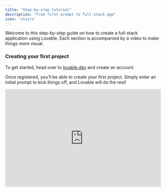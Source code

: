 ```yaml
---
title: "Step-by-step tutorial"
description: "From first prompt to full-stack app"
icon: 'stairs'
---
```


Welcome to this step-by-step guide on how to create a full-stack application using Lovable. Each section is accompanied by a video to make things more visual.

### Creating your first project

To get started, head over to [lovable.dev](https://lovable.dev) and create an account.&#x20;

Once registered, you’ll be able to create your first project. Simply enter an initial prompt to kick things off, and Lovable will do the rest!

<iframe width="100%" height="315" src="https://www.youtube.com/embed/9KHLTZaJcR8" title="YouTube video player" frameborder="0" allow="accelerometer; autoplay; clipboard-write; encrypted-media; gyroscope; picture-in-picture" allowfullscreen />

### Adding custom knowledge to your project

The Knowledge Base in Lovable acts as your project's blueprint, where you define details like functionality, design elements, and goals. To set it up, create new entries in the **Knowledge Base** section of your dashboard, organizing them into categories such as Project Overview, Key Features, or Design Guidelines.

You can link these entries directly to your prompts, ensuring clarity, consistency, and alignment with your project requirements. The Knowledge Base also serves as a collaborative tool for teams, streamlining communication and keeping everyone aligned.

Regularly update your entries as your project evolves to maintain relevance and ensure your app development stays on track.

<iframe width="100%" height="315" src="https://www.youtube.com/embed/XsRerF2pEUE" title="YouTube video player" frameborder="0" allow="accelerometer; autoplay; clipboard-write; encrypted-media; gyroscope; picture-in-picture" allowfullscreen />

### Reverting a change

Lovable offers intuitive editing tools and undo functionality, giving you the freedom to experiment without worry. You can make direct edits, use prompts for adjustments, or leverage the Select tool for precise changes. If a change doesn’t work out, use the **Undo** button to reverse your actions, or explore the **Version History** to restore earlier versions of your project.

To test edits, use the **Preview** mode to see real-time changes and easily revert them if needed. For effective editing, make incremental changes, save major updates using versioning, and document key changes for team alignment. Lovable ensures a seamless editing experience, empowering you to refine your projects with confidence.

<iframe width="100%" height="315" src="https://www.youtube.com/embed/Q1TofaMhWYY" title="YouTube video player" frameborder="0" allow="accelerometer; autoplay; clipboard-write; encrypted-media; gyroscope; picture-in-picture" allowfullscreen />

### Adding images to your prompt

Visuals often speak louder than words. You can attach images directly to the chat to provide additional context for your prompts. This is particularly useful for illustrating ideas or concepts that are easier to show than describe.

<iframe width="100%" height="315" src="https://www.youtube.com/embed/uaGnrK5Dkkc" title="YouTube video player" frameborder="0" allow="accelerometer; autoplay; clipboard-write; encrypted-media; gyroscope; picture-in-picture" allowfullscreen />

### Adding images to your application

Want to add images directly to your application? Simply upload them in the chat and explain to Lovable’s AI where and how you’d like them to appear in your project.

<iframe width="100%" height="315" src="https://www.youtube.com/embed/fABvCZP4QlM" title="YouTube video player" frameborder="0" allow="accelerometer; autoplay; clipboard-write; encrypted-media; gyroscope; picture-in-picture" allowfullscreen />

### Connecting to GitHub

Integrate your project with GitHub to iterate on your application seamlessly. You can make code changes in GitHub or your preferred IDE while keeping everything in sync with Lovable.

<iframe width="100%" height="315" src="https://www.youtube.com/embed/zgNkhU4SYgQ" title="YouTube video player" frameborder="0" allow="accelerometer; autoplay; clipboard-write; encrypted-media; gyroscope; picture-in-picture" allowfullscreen />

### Publishing your project

When your project is ready, publish it to generate a shareable URL. This makes it easy to showcase your application or share it with collaborators and stakeholders.

<iframe width="100%" height="315" src="https://www.youtube.com/embed/GFtWVXkZDTw" title="YouTube video player" frameborder="0" allow="accelerometer; autoplay; clipboard-write; encrypted-media; gyroscope; picture-in-picture" allowfullscreen />

### Introduction to Supabase

Supabase is a backend-as-a-service platform that integrates smoothly with Lovable to add powerful backend capabilities to your application.&#x20;

In this video, you’ll get familiar with the Supabase dashboard and learn how to create your first project:

* **Set Up Supabase**: Create an account on [Supabase](https://supabase.com/) and create a new project.

* **Link to Lovable**: In Lovable, go to **Settings** > **Connect Supabase** and follow the steps.

* **Manage Data**: Set up tables, manage user data, and configure email notifications.

<iframe width="100%" height="315" src="https://www.youtube.com/embed/V_2aZCjrTJo" title="YouTube video player" frameborder="0" allow="accelerometer; autoplay; clipboard-write; encrypted-media; gyroscope; picture-in-picture" allowfullscreen />

### Connecting to Supabase

After setting up your Supabase project, you’ll need to connect it to your Lovable project. This connection enables Lovable to leverage Supabase’s backend services seamlessly.

<iframe width="100%" height="315" src="https://www.youtube.com/embed/g8CvOq3b-sg" title="YouTube video player" frameborder="0" allow="accelerometer; autoplay; clipboard-write; encrypted-media; gyroscope; picture-in-picture" allowfullscreen />

### Adding authentication with Supabase

Supabase makes implementing user authentication simple and efficient. With just a few steps, you can add secure login and signup functionalities to your application.

<iframe width="100%" height="315" src="https://www.youtube.com/embed/LHpMUj-Jf_k" title="YouTube video player" frameborder="0" allow="accelerometer; autoplay; clipboard-write; encrypted-media; gyroscope; picture-in-picture" allowfullscreen />

### Storing data with Supabase

If your application requires data storage, Lovable can integrate with Supabase to store and manage your data effortlessly. Just define your requirements, and Lovable handles the rest.

<iframe width="100%" height="315" src="https://www.youtube.com/embed/V5LdDEuCli4" title="YouTube video player" frameborder="0" allow="accelerometer; autoplay; clipboard-write; encrypted-media; gyroscope; picture-in-picture" allowfullscreen />

### Using Supabase Edge Functions

Supabase Edge Functions allow you to add advanced capabilities to your application. Whether you need AI features, payment processing, or email integration, Edge Functions provide the flexibility to power up your app.

<iframe width="100%" height="315" src="https://www.youtube.com/embed/p_hKIDlxXp0" title="YouTube video player" frameborder="0" allow="accelerometer; autoplay; clipboard-write; encrypted-media; gyroscope; picture-in-picture" allowfullscreen />

Get started with your first full-stack app on Lovable using this guide. For additional resources and inspiration, visit the [Lovable YouTube channel](https://www.youtube.com/@lovable-labs/videos), which features regular office hours recordings and other helpful content.

### Using Stripe connection

There are many ways to connect Stripe to Lovable, but the most straight-forward way is to utilize Stripe’s built in payment links. [Use this resource to make sure you get this right!](https://lovable.dev/blog/how-to-connect-stripe-lovable)

Let’s get building!